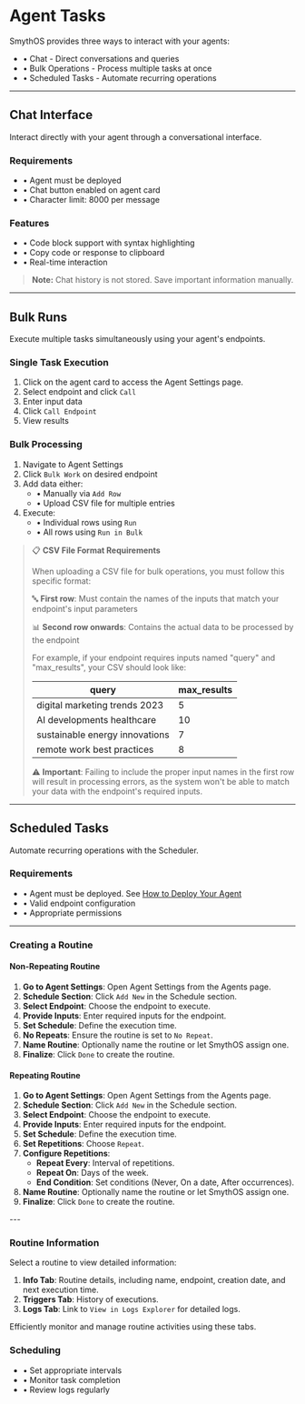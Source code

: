 # Agent Tasks

SmythOS provides three ways to interact with your agents:
- • Chat - Direct conversations and queries
- • Bulk Operations - Process multiple tasks at once
- • Scheduled Tasks - Automate recurring operations

---

## Chat Interface

Interact directly with your agent through a conversational interface.

### Requirements
- • Agent must be deployed
- • Chat button enabled on agent card
- • Character limit: 8000 per message

### Features
- • Code block support with syntax highlighting
- • Copy code or response to clipboard
- • Real-time interaction

> **Note:** Chat history is not stored. Save important information manually.

<Arcade src="https://demo.arcade.software/6WzsfgFB0IBL2m7V6o3f?embed&embed_mobile=tab&embed_desktop=inline&show_copy_link=true" title="Chat with Agent | SmythOS"/>

---

## Bulk Runs

Execute multiple tasks simultaneously using your agent's endpoints.

### Single Task Execution
1. Click on the agent card to access the Agent Settings page.
2. Select endpoint and click `Call`
3. Enter input data
4. Click `Call Endpoint`
5. View results

### Bulk Processing
1. Navigate to Agent Settings
2. Click `Bulk Work` on desired endpoint
3. Add data either:
   - • Manually via `Add Row`
   - • Upload CSV file for multiple entries
4. Execute:
   - • Individual rows using `Run`
   - • All rows using `Run in Bulk`

> 📋 **CSV File Format Requirements**
>
> When uploading a CSV file for bulk operations, you must follow this specific format:
>
> 🔤 **First row**: Must contain the names of the inputs that match your endpoint's input parameters
> 
> 📊 **Second row onwards**: Contains the actual data to be processed by the endpoint
>
> For example, if your endpoint requires inputs named "query" and "max_results", your CSV should look like:
>
> | query | max_results |
> |-------|-------------|
> | digital marketing trends 2023 | 5 |
> | AI developments healthcare | 10 |
> | sustainable energy innovations | 7 |
> | remote work best practices | 8 |
>
> ⚠️ **Important**: Failing to include the proper input names in the first row will result in processing errors, as the system won't be able to match your data with the endpoint's required inputs.

<Arcade src="https://demo.arcade.software/AqIFSwVYbUUxd2ndStlu?embed&embed_mobile=tab&embed_desktop=inline&show_copy_link=true" title="Bulk | SmythOS" />

---

## Scheduled Tasks

Automate recurring operations with the Scheduler.

### Requirements
- • Agent must be deployed. See [How to Deploy Your Agent](/docs/agent-deployments/overview)
- • Valid endpoint configuration
- • Appropriate permissions

---

### Creating a Routine

#### Non-Repeating Routine

1. **Go to Agent Settings**: Open Agent Settings from the Agents page.
2. **Schedule Section**: Click `Add New` in the Schedule section.
3. **Select Endpoint**: Choose the endpoint to execute.
4. **Provide Inputs**: Enter required inputs for the endpoint.
5. **Set Schedule**: Define the execution time.
6. **No Repeats**: Ensure the routine is set to `No Repeat`.
7. **Name Routine**: Optionally name the routine or let SmythOS assign one.
8. **Finalize**: Click `Done` to create the routine.

#### Repeating Routine

1. **Go to Agent Settings**: Open Agent Settings from the Agents page.
2. **Schedule Section**: Click `Add New` in the Schedule section.
3. **Select Endpoint**: Choose the endpoint to execute.
4. **Provide Inputs**: Enter required inputs for the endpoint.
5. **Set Schedule**: Define the execution time.
6. **Set Repetitions**: Choose `Repeat`.
7. **Configure Repetitions**:
    - **Repeat Every**: Interval of repetitions.
    - **Repeat On**: Days of the week.
    - **End Condition**: Set conditions (Never, On a date, After occurrences).
8. **Name Routine**: Optionally name the routine or let SmythOS assign one.
9. **Finalize**: Click `Done` to create the routine.

<Arcade src="https://demo.arcade.software/5NPb5R6hXdIqrB6Pozxc?embed&embed_mobile=tab&embed_desktop=inline&show_copy_link=true" title="Scheduler | SmythOS" />
---

### Routine Information

Select a routine to view detailed information:

1. **Info Tab**: Routine details, including name, endpoint, creation date, and next execution time.
2. **Triggers Tab**: History of executions.
3. **Logs Tab**: Link to `View in Logs Explorer` for detailed logs.

Efficiently monitor and manage routine activities using these tabs.

### Scheduling
- • Set appropriate intervals
- • Monitor task completion
- • Review logs regularly